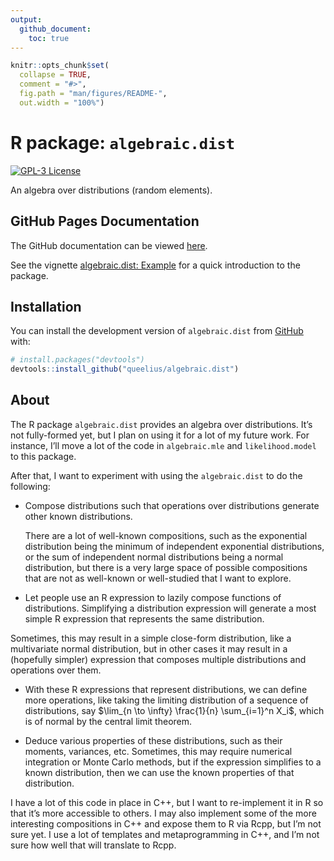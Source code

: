 ```yaml
---
output:
  github_document:
    toc: true
---
```


<!-- README.md is generated from README.Rmd. Please edit that file -->

```r
knitr::opts_chunk$set(
  collapse = TRUE,
  comment = "#>",
  fig.path = "man/figures/README-",
  out.width = "100%")
```

# R package: `algebraic.dist`

<!-- badges: start -->
[![GPL-3 License](https://img.shields.io/badge/license-GPL--3-blue.svg)](https://www.gnu.org/licenses/gpl-3.0)
<!-- badges: end -->

<!-- summary-start -->
An algebra over distributions (random elements).
<!-- summary-end -->

## GitHub Pages Documentation

The GitHub documentation can be viewed [here](https://queelius.github.io/algebraic.dist/).

See the vignette [algebraic.dist: Example](https://queelius.github.io/algebraic.dist/articles/example.html)
for a quick introduction to the package.

## Installation

You can install the development version of `algebraic.dist` from [GitHub](https://github.com/) with:

```r
# install.packages("devtools")
devtools::install_github("queelius/algebraic.dist")
```

## About

The R package `algebraic.dist` provides an algebra over distributions.
It's not fully-formed yet, but I plan on using it for a lot of my future work.
For instance, I'll move a lot of the code in `algebraic.mle` and 
`likelihood.model` to this package.

After that, I want to experiment with using the `algebraic.dist` to do the
following:

- Compose distributions such that operations over distributions generate
other known distributions.

  There are a lot of well-known compositions, such as
the exponential distribution being the minimum of independent exponential distributions, or the sum of independent normal
distributions being a normal distribution, but there is a very large space of
possible compositions that are not as well-known or well-studied that I want to
explore.

- Let people use an R expression to lazily compose functions of distributions.
Simplifying a distribution expression will generate a most simple R expression
that represents the same distribution.

Sometimes, this may result in a simple close-form distribution, like a 
multivariate normal distribution, but in other cases it may result in a
(hopefully simpler) expression that composes multiple distributions and
operations over them.

- With these R expressions that represent distributions, we can define more
operations, like taking the limiting distribution of a sequence of
distributions, say $\lim_{n \to \infty} \frac{1}{n} \sum_{i=1}^n X_i$, which is
of normal by the central limit theorem.

- Deduce various properties of these distributions, such as their moments,
variances, etc. Sometimes, this may require numerical integration or Monte
Carlo methods, but if the expression simplifies to a known distribution, then
we can use the known properties of that distribution.

I have a lot of this code in place in C++, but I want to
re-implement it in R so that it's more accessible to others. I may also
implement some of the more interesting compositions in C++ and expose them to R
via Rcpp, but I'm not sure yet. I use a lot of templates and metaprogramming in
C++, and I'm not sure how well that will translate to Rcpp.

